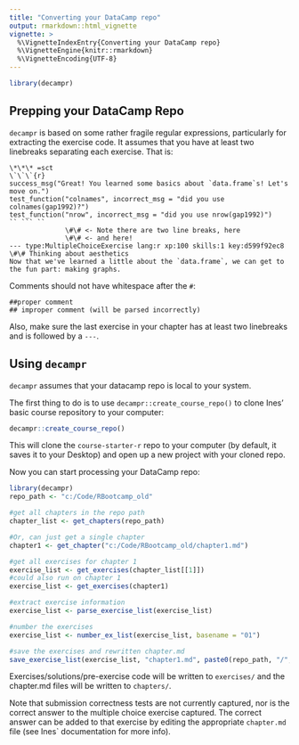 ```yaml
---
title: "Converting your DataCamp repo"
output: rmarkdown::html_vignette
vignette: >
  %\VignetteIndexEntry{Converting your DataCamp repo}
  %\VignetteEngine{knitr::rmarkdown}
  %\VignetteEncoding{UTF-8}
---
```


```r
library(decampr)
```


## Prepping your DataCamp Repo

`decampr` is based on some rather fragile regular expressions, particularly for extracting the exercise code. It assumes that you have at least two linebreaks separating each exercise. That is:

```
\*\*\* =sct
\`\`\`{r}
success_msg("Great! You learned some basics about `data.frame`s! Let's move on.")
test_function("colnames", incorrect_msg = "did you use colnames(gap1992)?")
test_function("nrow", incorrect_msg = "did you use nrow(gap1992)")
`` ``` ``
              \#\# <- Note there are two line breaks, here
              \#\# <- and here!
--- type:MultipleChoiceExercise lang:r xp:100 skills:1 key:d599f92ec8
\#\# Thinking about aesthetics
Now that we've learned a little about the `data.frame`, we can get to the fun part: making graphs.
```

Comments should not have whitespace after the `#`:

```
##proper comment
## improper comment (will be parsed incorrectly)
```

Also, make sure the last exercise in your chapter has at least two linebreaks and is followed by a `---`.

## Using `decampr`

`decampr` assumes that your datacamp repo is local to your system.

The first thing to do is to use `decampr::create_course_repo()` to clone Ines' basic course repository to your computer:

```r
decampr::create_course_repo()
```

This will clone the `course-starter-r` repo to your computer (by default, it saves it to your Desktop) and open up a new project with your cloned repo.

Now you can start processing your DataCamp repo:

``` r
library(decampr)
repo_path <- "c:/Code/RBootcamp_old"

#get all chapters in the repo path
chapter_list <- get_chapters(repo_path)

#Or, can just get a single chapter
chapter1 <- get_chapter("c:/Code/RBootcamp_old/chapter1.md")

#get all exercises for chapter 1
exercise_list <- get_exercises(chapter_list[[1]])
#could also run on chapter 1
exercise_list <- get_exercises(chapter1)

#extract exercise information
exercise_list <- parse_exercise_list(exercise_list)

#number the exercises
exercise_list <- number_ex_list(exercise_list, basename = "01")

#save the exercises and rewritten chapter.md
save_exercise_list(exercise_list, "chapter1.md", paste0(repo_path, "/", "chapter1.md"))
```

Exercises/solutions/pre-exercise code will be written to `exercises/` and the chapter.md files will be written to `chapters/`. 

Note that submission correctness tests are not currently captured, nor is the correct answer to the multiple choice exercise captured. The correct answer can be added to that exercise by editing the appropriate `chapter.md` file (see Ines` documentation for more info).



